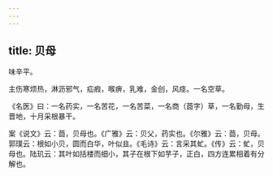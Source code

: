 ```yaml
---
---
---
```

title: 贝母
---



味辛平。

主伤寒烦热，淋沥邪气，疝瘕，喉痹，乳难，金创，风痉。一名空草。

《名医》曰：一名药实，一名苦花，一名苦菜，一名商（莔字）草，一名勤母，生晋地，十月采根暴干。

案《说文》云：莔，贝母也。《广雅》云：贝父，药实也。《尔雅》云：莔，贝母。郭璞云：根如小贝，圆而白华，叶似韭。《毛诗》云：言采其虻。《传》云：虻，贝母也。陆玑云：其叶如括楼而细小，其子在根下如芋子，正白，四方连累相着有分解也。